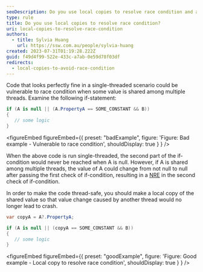 ```yaml
---
seoDescription: Do you use local copies to resolve race condition and avoid NullReferenceExceptions when shared values are accessed concurrently by multiple threads?
type: rule
title: Do you use local copies to resolve race condition?
uri: local-copies-to-resolve-race-condition
authors:
  - title: Sylvia Huang
    url: https://ssw.com.au/people/sylvia-huang
created: 2023-07-31T01:19:28.222Z
guid: f49d4f99-522e-433c-a7ab-0e59d78f03df
redirects:
  - local-copies-to-avoid-race-condition
---
```


Code that looks perfectly fine in a single-threaded scenario could be vulnerable to race condition when some value is shared among multiple threads.
Examine the following if-statement:

```csharp
if (A is null || (A.PropertyA == SOME_CONSTANT && B))
{
   // some logic
}
```

<figureEmbed figureEmbed={{
  preset: "badExample",
  figure: 'Figure: Bad example - Vulnerable to race condition',
  shouldDisplay: true
} } />


When the above code is run single-threaded, the second part of the if-condition would never be reached when A is null. However, if A is shared among multiple threads, the value of A could change from not null to null after passing the first check of if-condition, resulting in a [NRE](https://learn.microsoft.com/en-us/dotnet/api/system.nullreferenceexception?view=net-7.0) in the second check of if-condition.

In order to make the code thread-safe, you should make a local copy of the shared value so that value change caused by another thread would no longer lead to crash.

```csharp
var copyA = A?.PropertyA;

if (A is null || (copyA == SOME_CONSTANT && B))
{
   // some logic
}
```

<figureEmbed figureEmbed={{
  preset: "goodExample",
  figure: 'Figure: Good example - Local copy to resolve race condition',
  shouldDisplay: true
} } />
